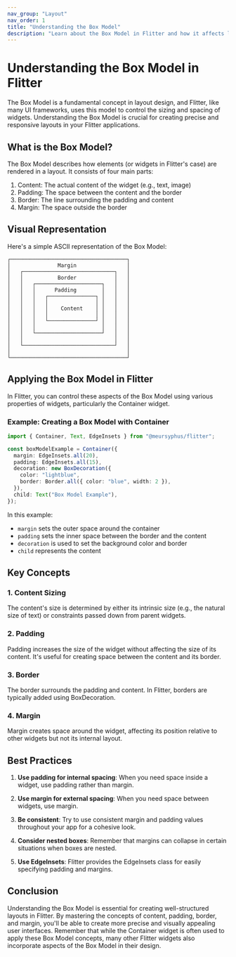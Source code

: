```yaml
---
nav_group: "Layout"
nav_order: 1
title: "Understanding the Box Model"
description: "Learn about the Box Model in Flitter and how it affects layout and sizing of widgets"
---
```


# Understanding the Box Model in Flitter

The Box Model is a fundamental concept in layout design, and Flitter, like many UI frameworks, uses this model to control the sizing and spacing of widgets. Understanding the Box Model is crucial for creating precise and responsive layouts in your Flitter applications.

## What is the Box Model?

The Box Model describes how elements (or widgets in Flitter's case) are rendered in a layout. It consists of four main parts:

1. Content: The actual content of the widget (e.g., text, image)
2. Padding: The space between the content and the border
3. Border: The line surrounding the padding and content
4. Margin: The space outside the border

## Visual Representation

Here's a simple ASCII representation of the Box Model:

```
┌─────────────────────────────────────┐
│               Margin                │
│   ┌─────────────────────────────┐   │
│   │           Border            │   │
│   │   ┌─────────────────────┐   │   │
│   │   │      Padding        │   │   │
│   │   │   ┌───────────────┐ │   │   │
│   │   │   │               │ │   │   │
│   │   │   │    Content    │ │   │   │
│   │   │   │               │ │   │   │
│   │   │   └───────────────┘ │   │   │
│   │   │                     │   │   │
│   │   └─────────────────────┘   │   │
│   │                             │   │
│   └─────────────────────────────┘   │
│                                     │
└─────────────────────────────────────┘
```

## Applying the Box Model in Flitter

In Flitter, you can control these aspects of the Box Model using various properties of widgets, particularly the Container widget.

### Example: Creating a Box Model with Container

```typescript
import { Container, Text, EdgeInsets } from "@meursyphus/flitter";

const boxModelExample = Container({
  margin: EdgeInsets.all(20),
  padding: EdgeInsets.all(15),
  decoration: new BoxDecoration({
    color: "lightblue",
    border: Border.all({ color: "blue", width: 2 }),
  }),
  child: Text("Box Model Example"),
});
```

In this example:

- `margin` sets the outer space around the container
- `padding` sets the inner space between the border and the content
- `decoration` is used to set the background color and border
- `child` represents the content

## Key Concepts

### 1. Content Sizing

The content's size is determined by either its intrinsic size (e.g., the natural size of text) or constraints passed down from parent widgets.

### 2. Padding

Padding increases the size of the widget without affecting the size of its content. It's useful for creating space between the content and its border.

### 3. Border

The border surrounds the padding and content. In Flitter, borders are typically added using BoxDecoration.

### 4. Margin

Margin creates space around the widget, affecting its position relative to other widgets but not its internal layout.

## Best Practices

1. **Use padding for internal spacing**: When you need space inside a widget, use padding rather than margin.

2. **Use margin for external spacing**: When you need space between widgets, use margin.

3. **Be consistent**: Try to use consistent margin and padding values throughout your app for a cohesive look.

4. **Consider nested boxes**: Remember that margins can collapse in certain situations when boxes are nested.

5. **Use EdgeInsets**: Flitter provides the EdgeInsets class for easily specifying padding and margins.

## Conclusion

Understanding the Box Model is essential for creating well-structured layouts in Flitter. By mastering the concepts of content, padding, border, and margin, you'll be able to create more precise and visually appealing user interfaces. Remember that while the Container widget is often used to apply these Box Model concepts, many other Flitter widgets also incorporate aspects of the Box Model in their design.
